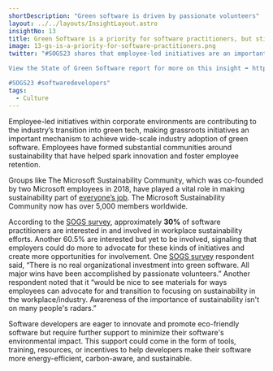 ```yaml
---
shortDescription: "Green software is driven by passionate volunteers"
layout: ../../layouts/InsightLayout.astro
insightNo: 13
title: Green Software is a priority for software practitioners, but still lacks leadership support
image: 13-gs-is-a-priority-for-software-practitioners.png
twitter: "#SOGS23 shares that employee-led initiatives are an important mechanism for achieving wide-scale industry adoption of #greensoftware! 

View the State of Green Software report for more on this insight ➡️ https://stateof.greensoftware.foundation

#SOGS23 #softwaredevelopers"
tags:
  - Culture
---
```


Employee-led initiatives within corporate environments are contributing to the industry’s transition into green tech, making grassroots initiatives an important mechanism to achieve wide-scale industry adoption of green software. Employees have formed substantial communities around sustainability that have helped spark innovation and foster employee retention.

Groups like The Microsoft Sustainability Community, which was co-founded by two Microsoft employees in 2018, have played a vital role in making sustainability part of [everyone’s job](https://techcommunity.microsoft.com/t5/green-tech-blog/make-sustainability-part-of-everybody-s-job/ba-p/3146718). The Microsoft Sustainability Community now has over 5,000 members worldwide.

According to the [SOGS survey](/../survey), approximately **30%** of software practitioners are interested in and involved in workplace sustainability efforts. Another 60.5% are interested but yet to be involved, signaling that employers could do more to advocate for these kinds of initiatives and create more opportunities for involvement. One [SOGS survey](/../survey) respondent said, “There is no real organizational investment into green software. All major wins have been accomplished by passionate volunteers.” Another respondent noted that it “would be nice to see materials for ways employees can advocate for and transition to focusing on sustainability in the workplace/industry. Awareness of the importance of sustainability isn't on many people's radars.”

Software developers are eager to innovate and promote eco-friendly software but require further support to minimize their software's environmental impact. This support could come in the form of tools, training, resources, or incentives to help developers make their software more energy-efficient, carbon-aware, and sustainable.